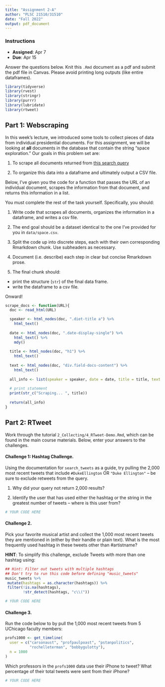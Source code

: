 ```yaml
---
title: "Assignment 2-A"
author: "PLSC 21510/31510"
date: "Fall 2022"
output: pdf_document
---
```


### Instructions

- __Assigned__: Apr 7
- __Due__: Apr 15

Answer the questions below. Knit this `.Rmd` document as a pdf and submit the pdf file in Canvas. Please avoid printing long outputs (like entire dataframes). 

```r
library(tidyverse)
library(rvest)
library(stringr)
library(purrr)
library(lubridate)
library(rtweet)
```

## Part 1: Webscraping

In this week's lecture, we introduced some tools to collect pieces of data from individual presidential documents. For this assignment, we will be looking at __all__ documents in the database that contain the string "space exploration." Our goals in this problem set are:

1. To scrape all documents returned from [this search query](https://www.presidency.ucsb.edu/advanced-search?field-keywords=%22space+exploration%22&field-keywords2=&field-keywords3=&from%5Bdate%5D=&to%5Bdate%5D=&person2=&items_per_page=100)

2. To organize this data into a dataframe and ultimately output a CSV file.

Below, I've given you the code for a function that passes the URL of an individual document, scrapes the information from that document, and returns this information in a list.

You must complete the rest of the task yourself. Specifically, you should:

1. Write code that scrapes all documents, organizes the information in a dataframe, and writes a csv file.

2. The end goal should be a dataset identical to the one I've provided for you in `data/space.csv`.

3. Split the code up into discrete steps, each with their own corresponding Rmarkdown chunk. Use subheaders as necessary.

4. Document (i.e. describe) each step in clear but concise Rmarkdown prose.

5. The final chunk should:
  * print the structure (`str`) of the final data frame.
  * write the dataframe to a csv file. 

Onward!

```r
scrape_docs <- function(URL){
  doc <- read_html(URL)

  speaker <- html_nodes(doc, ".diet-title a") %>% 
    html_text()
  
  date <- html_nodes(doc, ".date-display-single") %>%
    html_text() %>%
    mdy()
  
  title <- html_nodes(doc, "h1") %>%
    html_text()
  
  text <- html_nodes(doc, "div.field-docs-content") %>%
    html_text()
  
  all_info <- list(speaker = speaker, date = date, title = title, text = text)
  
  # print statement
  print(str_c("Scraping... ", title))
  
  return(all_info)
}
```


## Part 2: RTweet

Work through the tutorial `2_Collecting/4_RTweet-Demo.Rmd`, which can be found in the main course materials. Below, enter your answers to the challenges.

#### Challenge 1: Hashtag Challenge.

Using the documentation for `search_tweets` as a guide, try pulling the 2,000 most recent tweets that include `#DukeEllington` OR `"Duke Ellington"` -- be sure to exclude retweets from the query.

1. Why did your query not return 2,000 results?

2. Identify the user that has used either the hashtag or the string in the greatest number of tweets -- where is this user from?

```r
# YOUR CODE HERE
```

#### Challenge 2. 

Pick your favorite musical artist and collect the 1,000 most recent tweets they are mentioned in (either by their handle or plain text). What is the most frequently used hashtag in these tweets other than #artistname? 

**HINT**: To simplify this challenge, exclude Tweets with more than one hashtag using:

```r
## Hint: Filter out tweets with multiple hashtags 
## Don't try to run this code before defining "music_tweets"
music_tweets %>%
 mutate(hashtags = as.character(hashtags)) %>%
 filter(!is.na(hashtags),
        !str_detect(hashtags, "c\\("))
```

```r
# YOUR CODE HERE
```


#### Challenge 3.

Run the code below to by pull the 1,000 most recent tweets from 5 UChicago faculty members:

```r
profs1000 <- get_timeline(
  user = c("carsonaust", "profpaulpoast", "pstanpolitics", 
           "rochelleterman", "bobbygulotty"),
  n = 1000
)
```

Which professors in the `profs1000` data use their iPhone to tweet? What percentage of their total tweets were sent from their iPhone?

```r
# YOUR CODE HERE
```

